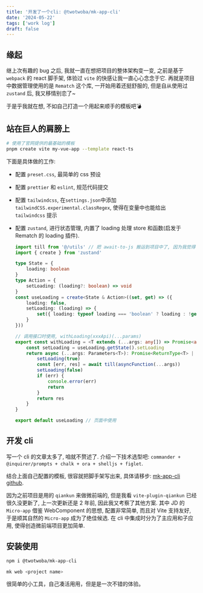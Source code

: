 ```yaml
---
title: '开发了一个cli: @twotwoba/mk-app-cli'
date: '2024-05-22'
tags: ['work log']
draft: false
---
```


## 缘起

继上次有趣的 bug 之后, 我就一直在想把项目的整体架构变一变, 之前是基于 `webpack` 的 react 脚手架, 体验过 `vite` 的快感让我一直心心念念于它.
再就是项目中数据管理使用的是 `Rematch` 这个库, 一开始用着还挺舒服的, 但是自从使用过 `zustand` 后, 我又移情别恋了~

于是乎我就在想, 不如自己打造一个用起来顺手的模板吧💣

## 站在巨人的肩膀上

```sh
# 使用了官网提供的最基础的模板
pnpm create vite my-vue-app --template react-ts
```

下面是具体做的工作:

- 配置 `preset.css`, 最简单的 css 预设
- 配置 `prettier` 和 `eslint`, 规范代码提交
- 配置 `tailwindcss`, 在`settings.json`中添加 `tailwindCSS.experimental.classRegex`, 使得在变量中也能给出 `tailwindcss` 提示
- 配置 `zustand`, 进行状态管理, 内置了 loading 处理 store 和函数(启发于 Rematch 的 loading 插件).

    ```ts
    import till from '@/utils' // 把 await-to-js 搬运到项目中了, 因为我觉得 till 与这个方法的作用更匹配
    import { create } from 'zustand'

    type State = {
        loading: boolean
    }
    type Action = {
        setLoading: (loading?: boolean) => void
    }
    const useLoading = create<State & Action>((set, get) => ({
        loading: false,
        setLoading: (loading) => {
            set({ loading: typeof loading === 'boolean' ? loading : !get().loading })
        }
    }))

    // 调用接口时使用, withLoading(xxxApi)(...params)
    export const withLoading = <T extends (...args: any[]) => Promise<any>>(asyncFunction: T) => {
        const setLoading = useLoading.getState().setLoading
        return async (...args: Parameters<T>): Promise<ReturnType<T> | undefined> => {
            setLoading(true)
            const [err, res] = await till(asyncFunction(...args))
            setLoading(false)
            if (err) {
                console.error(err)
                return
            }
            return res
        }
    }

    export default useLoading // 页面中使用
    ```

## 开发 cli

写一个 cli 的文章太多了, 咱就不赘述了. 介绍一下技术选型吧: `commander + @inquirer/prompts + chalk + ora + shelljs + figlet`.

结合上面自己配置的模板, 很容就把脚手架写出来, 具体请移步: [mk-app-cli github](https://github.com/twotwoba/mk-app-cli).

因为之前项目是用的 `qiankun` 来做微前端的, 但是我看 `vite-plugin-qiankun` 已经很久没更新了, 上一次更新还是 2 年前, 因此我又考察了其他方案.
其中 JD 的 `Micro-app` 借鉴 WebComponent 的思想, 配置非常简单, 而且对 Vite 支持友好, 于是顺其自然的 `Micro-app` 成为了绝佳候选. 在 cli 中集成时分为了主应用和子应用, 使得创造微前端项目更加简单.

## 安装使用

```sh
npm i @twotwoba/mk-app-cli

mk web <project name>
```

很简单的小工具，自己凑活用用，但是是一次不错的体验。
